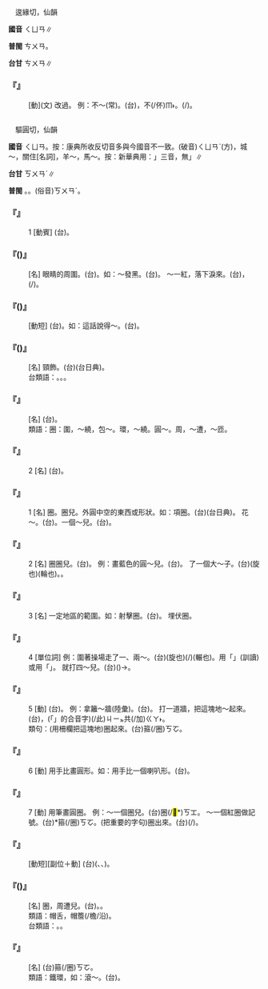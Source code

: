
=={{ruby|悛|ㄑㄩㄢ}}==

　逡緣切，仙韻

'''國音''' <rt>ㄑㄩㄢ</rt>∥

'''普閩''' <rt>ㄘㄨㄢ</rt>。

'''台甘''' <rt>ㄘㄨㄢ</rt>∥

    

==='''『{{ruby|悛|ㄑㄩㄢ}}』'''===
: [動](文) 改過。 例：{{ruby|怙|ㄏㄨˋ}}{{ruby|惡|ㄜˋ}}不～(常)。(台){{ruby|靠|ㄎㄜ˪}}{{ruby|惡|ㆦㆶ}}{{ruby|勢|ㄙㆤ˪}}{{ruby|力|ㄌㄧㆤㆶ ͘}}，{{ruby|堅|ㄍㄧㄢ}}{{ruby|持|ㄑㄧˊ}}{{ruby|作|ㄗㆦㆶ}}{{ruby|惡|ㆦㆶ}}不(/伓)<rt>ㆬ˫</rt>{{ruby|改|ㄍㄨㆤˋ/ㄍㄞˋ}}{{ruby|過|ㄍㆤ˪/ㄍㄨㆤ˪}}。{{ruby|強|ㄍㄧㆲ˫}}{{ruby|<mark>&#xffa49;</mark>|ㆠㆤㆷ/ㆠㄨㆤㆷ ͘}}{{ruby|歹|ㄆㆮˋ}}{{ruby|人|·ㄌㄤˊ}}(/{{ruby|行|ㄏㄧㄥˊ}}{{ruby|惡|ㆦㆶ}}){{ruby|無|ㆠㄜˊ}}{{ruby|<mark>&#xffa49;</mark>|ㆠㆤㆷ/ㆠㄨㆤㆷ ͘}}{{ruby|落|ㄌㄜㆷ}}{{ruby|軟|ㄋㆭˋ}}。
    

=={{ruby|圈|ㄑㄩㄢ}}==

　驅圓切，仙韻

'''國音''' <rt>ㄑㄩㄢ</rt>。按：康典所收反切音多與今國音不一致。(破音)<rt>ㄑㄩㄢˋ</rt>(方)，城～{{ruby|。|ㄐㄩㄢ}}，關住{{ruby|。|ㄐㄩㄢˋ}}[名詞]，羊～，馬～。按：新華典用：{{ruby|「|ㄑㄩㄢ}}{{ruby|、|ㄐㄩㄢ}}{{ruby|、|ㄐㄩㄢˋ}}」三音，無{{ruby|「|ㄑㄩㄢˋ}}」∥

'''台甘''' <rt>ㄎㄨㄢˊ</rt>{{ruby|、|ㄎㄨㄢ}}∥

'''普閩''' {{ruby|(文)|ㄎㄨㄢ}}。{{ruby|(白)|ㄎㆭ}}。(俗音)<rt>ㄎㄨㄢˊ</rt>。

    

==='''『{{ruby|圈|ㄑㄩㄢ}}{{ruby|圈|ㄑㄩㄢ}}{{ruby|兒|ㄦ}}』'''===
:1  [動賓] (台){{ruby|畫|ㄨㄧ˫}}{{ruby|圓|ㆪˊ}}{{ruby|箍|ㄎㆦ}}{{ruby|仔|ㄚ}}。
    

==='''『{{ruby|眼|ㄧㄢˇ}}{{ruby|圈|ㄑㄩㄢ}}({{ruby|兒|ㄦ}})』'''===
: [名] 眼睛的周圍。(台){{ruby|目|ㆠㄚㆶ ͘}}{{ruby|眶|ㄎㆦ}}。如：～發黑。(台){{ruby|目|ㆠㄚㆶ ͘}}{{ruby|眶|ㄎㆦ}}{{ruby|烏|ㆦ}}{{ruby|青|ㄘㆥ/ㄑㆪ}}。 ～一紅，落下淚來。(台){{ruby|目|ㆠㄚㆶ ͘}}{{ruby|眶|ㄎㆦ}}{{ruby|一|ㄐㄧㆵ ͘}}{{ruby|下|·ㆤ˫}}{{ruby|紅|ㄤˊ}}，{{ruby|目|ㆠㄚㆶ ͘}}{{ruby|屎|ㄙㄞˋ}}{{ruby|著|ㄉㄧㄜㆷ}}(/{{ruby|都|ㄉㄜ˫}}){{ruby|圞|ㄌㄧㄢ˪}}{{ruby|落|ㄌㄜㆷ ͘}}{{ruby|來|·ㄌㄞˊ}}。
    

==='''『{{ruby|出|ㄔㄨ}}{{ruby|圈|ㄑㄩㄢ}}({{ruby|兒|ㄦ}})』'''===
: [動短] (台){{ruby|超|ㄑㄧㄠ}}{{ruby|出|ㄘㄨㆵ}}{{ruby|範|ㄏㄨㄢ˫}}{{ruby|圍|ㄨㄧˊ}}。如：這話說得～。(台){{ruby|話|ㄨㆤ˫}}{{ruby|講|ㄍㆲˋ}}{{ruby|→|ㄍㆲ}}{{ruby|了|ㄌㄧㄠˋ}}{{ruby|離|ㄌㄧˊ}}{{ruby|經|ㄍㄧㄥ}}{{ruby|去|ㄎㄧ˪}}。
    

==='''『{{ruby|項|ㄒㄧㄤˋ}}{{ruby|圈|ㄑㄩㄢ}}({{ruby|兒|ㄦ}})』'''===
: [名] 頸飾。(台){{ruby|拔|ㄆㄨㄚㆷ ͘}}{{ruby|鏈|ㄌㄧㄢ˫}}(台日典)。
:台類語：{{ruby|金|ㄍㄧㆬ}}{{ruby|鏈|ㄌㄧㄢ˫}}{{ruby|仔|ㄚ}}。{{ruby|珠|ㄗㄨ}}{{ruby|拔|ㄆㄨㄚㆷ ͘}}{{ruby|鍊|ㄌㄧㄢ˫}}。{{ruby|玉|ㆣㄧㆤㆶ ͘}}{{ruby|仔|ㄚ}}{{ruby|鏈|ㄌㄧㄢ˫}}。
:
    

==='''『{{ruby|埋|ㄇㄞˊ}}{{ruby|伏|ㄈㄨˊ}}{{ruby|圈|ㄑㄩㄢ}}』'''===
: [名] (台){{ruby|有|ㄨ˫}}{{ruby|埋|ㆠㄞˊ}}{{ruby|伏|ㄏㆦㆶ ͘}}{{ruby|丌|ㆤ}}{{ruby|地|ㄉㆤ˫}}{{ruby|區|ㄎㄨ}}。
:類語：圈：圍，～繞，包～。環，～繞。圓～。周，～遭，～匝。
:
    

==='''『{{ruby|圈|ㄑㄩㄢ}}{{ruby|圈|·ㄑㄩㄢ}}{{ruby|兒|ㄦ}}』'''===
:2  [名] (台){{ruby|圓|ㆪˊ}}{{ruby|箍|ㄎㆦ}}{{ruby|仔|ㄚ}}。
    

==='''『{{ruby|圈|ㄑㄩㄢ}}』'''===
:1  [名] 圈{{ruby|子|·ㄗˇ}}。圈兒。外圓中空的東西或形狀。如：項圈。(台){{ruby|拔|ㄆㄨㄚㆷ ͘}}{{ruby|鏈|ㄌㄧㄢ˫}}(台日典)。 花～。(台){{ruby|花|ㄏㄨㆤ}}{{ruby|環|ㄎㄨㄢˊ}}。{{ruby|圍|ㄨㄟˊ}}一個～兒。(台){{ruby|圍|ㄨㄧˊ}}{{ruby|一|ㄐㄧㆵ ͘}}{{ruby|個|ㆤˊ}}{{ruby|圓|ㆪˊ}}{{ruby|箍|ㄎㆦ}}{{ruby|仔|ㄚ}}。
    

==='''『{{ruby|圈|ㄑㄩㄢ}}』'''===
:2  [名] 圈圈兒。(台){{ruby|圓|ㆪˊ}}{{ruby|箍|ㄎㆦ}}{{ruby|仔|ㄚ}}。 例：畫藍色的圓～兒。(台){{ruby|畫|ㄨㆤ˫}}{{ruby|一|ㄐㄧㆵ ͘}}{{ruby|個|ㆤˊ}}{{ruby|藍|ㄋㄚˊ}}{{ruby|色|ㄒㄧㆤㆶ}}{{ruby|丌|ㆤ}}{{ruby|圓|ㆪˊ}}{{ruby|箍|ㄎㆦ}}{{ruby|仔|ㄚ}}。 {{ruby|兜|ㄉㄡ}}了一個大～子。(台){{ruby|踅|ㄙㆤㆷ ͘}}(旋也){{ruby|一|ㄐㄧㆵ ͘}}{{ruby|大|ㄉㄨㄚ˫}}{{ruby|箍|ㄎㆦ}}{{ruby|輾|ㄌㄧㄣ˪}}(輪也)。{{ruby|或|ㄧㄚㆷ ͘}}{{ruby|是|ㄒㄧ˫}}{{ruby|拋|ㄆㄚ}}{{ruby|一|ㄐㄧㆵ ͘}}{{ruby|大|ㄉㄨㄚ˫}}{{ruby|箍|ㄎㆦ}}{{ruby|輪|ㄌㄧㄣ}}。
    

==='''『{{ruby|圈|ㄑㄩㄢ}}』'''===
:3  [名] 一定地區的範圍。如：射擊圈。(台){{ruby|銃|ㄑㄧㄥ˪}}{{ruby|扑|ㄆㄚㆷ}}{{ruby|會|ㄨㆤ˫/ㆤ˫}}{{ruby|到|ㄍㄠ˪}}{{ruby|丌|ㆤ}}{{ruby|所|ㄙㆦˋ}}{{ruby|在|ㄗㄞ˫}}。 埋伏圈。
    

==='''『{{ruby|圈|ㄑㄩㄢ}}』'''===
:4  [單位詞] 例：圍著操場走了一、兩～。(台){{ruby|踅|ㄙㆤㆷ ͘}}(旋也){{ruby|運|ㄨㄣ˫}}{{ruby|動|ㄉㆲ˫}}{{ruby|場|ㄉㄧㆧˊ/ㄉㄧㆫˊ}}{{ruby|行|ㄍㄧㆩˊ}}{{ruby|二|ㄋㆭ˫}}{{ruby|輪|ㄌㄧㄣ˪/ㄌㄧㄢ˪}}(/{{ruby|圞|ㄌㄧㄣ˪}})(輾也)。用「{{ruby|輪|ㄌㄧㄣ˪}}」(訓讀)或用「{{ruby|遍|ㄅㄧㄢ˪}}」。 就打四～兒。(台)({{ruby|麻|ㆠㄚˊ}}{{ruby|雀|ㄑㄧㆦㆶ}}){{ruby|扑|ㄆㄚㆷ}}{{ruby|四|ㄒㄧ˪}}{{ruby|雀|ㄑㄧㆦㆶ}}{{ruby|而|ㆢㄧˊ/ㄌㄧˊ}}{{ruby|已|ㄧˋ}}→{{ruby|爾|ㄋㄧㄚ˫}}{{ruby|爾|ㄋㄧㄚ˫}}。
    

==='''『{{ruby|圈|ㄑㄩㄢ}}』'''===
:5  [動] (台){{ruby|圍|ㄨㄧˊ}}。 例：拿籬{{ruby|笆|·ㄅㄚ}}～牆(陸彙)。(台){{ruby|用|ㄧㆲ˫/ㄧㄥ˫}}{{ruby|籬|ㄌㄧˊ}}{{ruby|笆|ㄅㄚ}}{{ruby|圍|ㄨㄧˊ}}{{ruby|牆|ㄑㄧㆫˊ/ㄑㄧㆧˊ}}{{ruby|仔|ㄚ}}。 打一道牆，把這塊地～起來。(台){{ruby|造|ㄗㄜ˫/ㄗㄜㆷ}}{{ruby|一|ㄐㄧㆵ ͘}}{{ruby|畷|ㄗㄨㄚ˫}}{{ruby|牆|ㄑㄧㆧˊ/ㄑㄧㆫˊ}}{{ruby|仔|ㄚ}}，{{ruby|將|ㄐㄧㆲ}}{{ruby|<mark>&#xffb50;</mark>|ㄐㄧㆵ}}(「{{ruby|此|ㄐㄧˋ}}{{ruby|一|ㄐㄧㆵ ͘}}」的合音字)(/此)<rt>ㄐㄧㆵ</rt>{{ruby|塊|ㄉㆤ˪}}{{ruby|地|ㄉㄨㆤ˫/ㄉㆤ˫}}共(/加)<rt>ㄍㄚ˫</rt>{{ruby|圍|ㄨㄧˊ}}{{ruby|起|·ㄎㄧˋ}}{{ruby|來|·ㄌㄞˊ}}。
:類句：(用柵欄把這塊地)圈起來。(台)箍(/圈)<rt>ㄎㆦ</rt>{{ruby|起|·ㄎㄧˋ}}{{ruby|來|·ㄌㄞˊ}}。
:
    

==='''『{{ruby|圈|ㄑㄩㄢ}}』'''===
:6  [動] 用手比畫圓形。如：用手比一個喇叭形。(台){{ruby|用|ㄧㆲ˫}}{{ruby|手|ㄑㄧㄨˋ}}{{ruby|比|ㄅㄧˋ}}{{ruby|一|ㄐㄧㆵ ͘}}{{ruby|個|ㆤˊ}}{{ruby|喇|ㄌㄚㆷ}}{{ruby|叭|ㄅㄚㆷ}}{{ruby|形|ㄏㄧㄥˊ}}。
    

==='''『{{ruby|圈|ㄑㄩㄢ}}』'''===
:7  [動] 用筆畫圓圈。 例：～一個圈兒。(台)圈(/<mark>&#xffea5;</mark>*)<rt>ㄎㆲ</rt>{{ruby|一|ㄐㄧㆵ ͘}}{{ruby|個|ㆤˊ}}{{ruby|圓|ㆪˊ}}{{ruby|箍|ㄎㆦ}}{{ruby|仔|ㄚ}}。 ～一個紅圈做記號。(台){{ruby|<mark>&#xffea5;</mark>|ㄎㆲ}}*{{ruby|一|ㄐㄧㆵ ͘}}{{ruby|個|ㆤˊ}}{{ruby|紅|ㄤˊ}}箍(/圈)<rt>ㄎㆦ</rt>{{ruby|仔|ㄚ}}{{ruby|做|ㄗㄨㆤ˪/ㄗㄜ˪}}{{ruby|記|ㄍㄧ˪}}{{ruby|號|ㄏㄜ˫}}。(把重要的字句)圈出來。(台){{ruby|劃|ㄨㆤㆷ ͘}}(/{{ruby|畫|ㄨㆤ˫}}){{ruby|圓|ㆪˊ}}{{ruby|箍|ㄎㆦ}}{{ruby|仔|ㄚ}}{{ruby|做|ㄗㄨㆤ˪/ㄗㄜ˪}}{{ruby|記|ㄍㄧ˪}}{{ruby|號|ㄏㄜ˫}}。
    

==='''『{{ruby|圈|ㄑㄩㄢ}}{{ruby|選|ㄒㄩㄢˇ}}』'''===
: [動短][副位＋動] (台){{ruby|畫|ㄨㆤ˫}}{{ruby|圓|ㆪˊ}}{{ruby|箍|ㄎㆦ}}{{ruby|仔|ㄚ}}{{ruby|做|ㄗㄨㆤ˪/ㄗㄜ˪}}{{ruby|記|ㄍㄧ˪}}{{ruby|號|ㄏㄜ˫}}{{ruby|選|ㄙㄨㄢˋ}}{{ruby|舉|ㄍㄨˋ/ㄍㄧˋ}}({{ruby|代|ㄉㄞ˫}}{{ruby|表|ㄅㄧㄠˋ}}、{{ruby|委|ㄨㄧˋ}}{{ruby|員|ㆣㄨㄢˊ}}、{{ruby|議|ㆣㄧ˫}}{{ruby|員|ㆣㄨㄢˊ}}{{ruby|等|ㄉㄧㄥˋ}})。
    

==='''『{{ruby|帽|ㄇㄠˋ}}{{ruby|圈|ㄑㄩㄢ}}({{ruby|兒|ㄦ}})』'''===
: [名] 圈，周遭兒。(台){{ruby|帽|ㆠㄜ˫}}{{ruby|仔|ㄚ}}{{ruby|丌|ㆤ}}{{ruby|周|ㄐㄧㄨ}}{{ruby|圍|ㄨㄧˊ}}。{{ruby|帽|ㆠㄜ˫}}{{ruby|仔|ㄚ}}{{ruby|緣|ㄧㄢˊ}}。
:類語：帽舌，帽簷(/檐/沿)。
:
:台類語：{{ruby|帽|ㆠㄜ˫}}{{ruby|仔|ㄚ}}{{ruby|墘|ㄍㆪˊ}}。{{ruby|帽|ㆠㄜ˫}}{{ruby|仔|ㄚ}}{{ruby|唇|ㄉㄨㄣˊ}}。
:
    

==='''『{{ruby|鐵|ㄊㄧㄝˇ}}{{ruby|圈|ㄑㄩㄢ}}』'''===
: [名] (台){{ruby|鐵|ㄊㄧㆷ}}箍(/圈)<rt>ㄎㆦ</rt>。
:類語：鐵環，如：滾～。(台){{ruby|輪|ㄌㄧㄣ˪/ㄌㄧㄢ˪}}{{ruby|亞|ㄚ}}{{ruby|鉛|ㄧㄢˊ}}{{ruby|線|ㄙㄨㆩ˪}}{{ruby|箍|ㄎㆦ}}。
:
    
